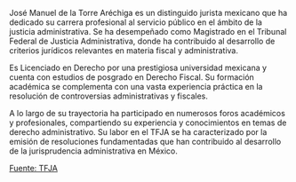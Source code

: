 José Manuel de la Torre Aréchiga es un distinguido jurista mexicano que ha dedicado su carrera profesional al servicio público en el ámbito de la justicia administrativa. Se ha desempeñado como Magistrado en el Tribunal Federal de Justicia Administrativa, donde ha contribuido al desarrollo de criterios jurídicos relevantes en materia fiscal y administrativa.

Es Licenciado en Derecho por una prestigiosa universidad mexicana y cuenta con estudios de posgrado en Derecho Fiscal. Su formación académica se complementa con una vasta experiencia práctica en la resolución de controversias administrativas y fiscales.

A lo largo de su trayectoria ha participado en numerosos foros académicos y profesionales, compartiendo su experiencia y conocimientos en temas de derecho administrativo. Su labor en el TFJA se ha caracterizado por la emisión de resoluciones fundamentadas que han contribuido al desarrollo de la jurisprudencia administrativa en México.

[Fuente: TFJA][tfja]

[tfja]: https://www.tfja.gob.mx
